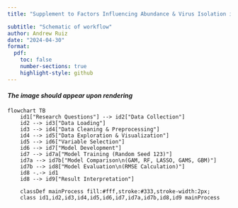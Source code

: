 ```yaml
---
title: "Supplement to Factors Influencing Abundance & Virus Isolation in Mosquitoes"

subtitle: "Schematic of workflow"
author: Andrew Ruiz
date: "2024-04-30"
format:
  pdf:
    toc: false
    number-sections: true
    highlight-style: github
---
```

#### *The image should appear upon rendering*
```mermaid
flowchart TB
    id1["Research Questions"] --> id2["Data Collection"]
    id2 --> id3["Data Loading"]
    id3 --> id4["Data Cleaning & Preprocessing"]
    id4 --> id5["Data Exploration & Visualization"]
    id5 --> id6["Variable Selection"]
    id6 --> id7["Model Development"]
    id7 --> id7a["Model Training (Random Seed 123)"]
    id7a --> id7b["Model Comparison\n(GAM, RF, LASSO, GAMS, GBM)"]
    id7b --> id8["Model Evaluation\n(RMSE Calculation)"]
    id8 -.-> id1
    id8 --> id9["Result Interpretation"]
  
    classDef mainProcess fill:#fff,stroke:#333,stroke-width:2px;
    class id1,id2,id3,id4,id5,id6,id7,id7a,id7b,id8,id9 mainProcess
```
